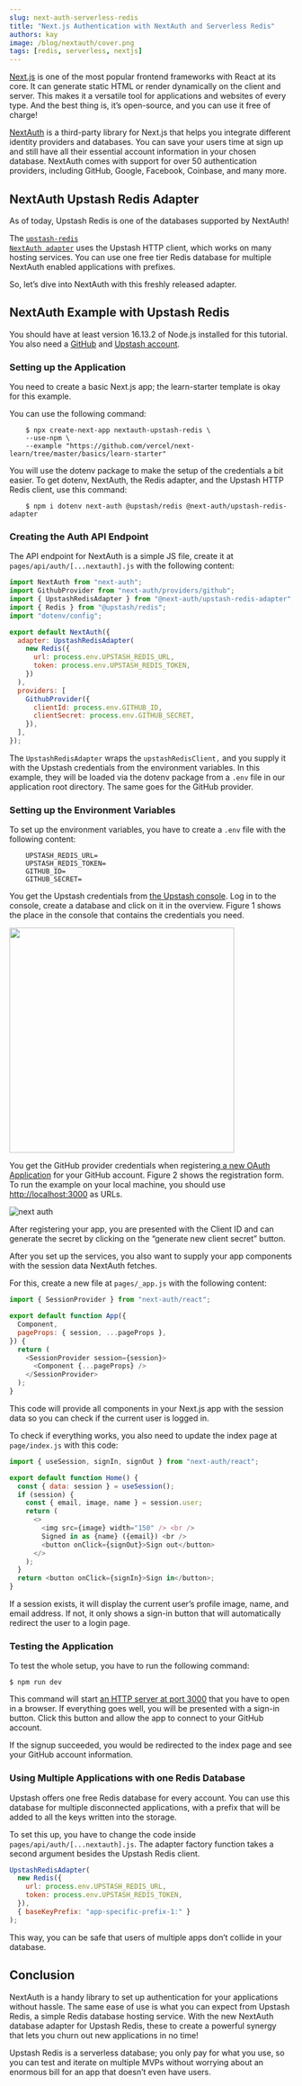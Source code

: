 ```yaml
---
slug: next-auth-serverless-redis
title: "Next.js Authentication with NextAuth and Serverless Redis"
authors: kay
image: /blog/nextauth/cover.png
tags: [redis, serverless, nextjs]
---
```


[Next.js](https://nextjs.org/) is one of the most popular frontend frameworks with React at its core. It can generate static HTML or render dynamically on the client and server. This makes it a versatile tool for applications and websites of every type. And the best thing is, it’s open-source, and you can use it free of charge!

[NextAuth](https://next-auth.js.org/) is a third-party library for Next.js that helps you integrate different identity providers and databases. You can save your users time at sign up and still have all their essential account information in your chosen database. NextAuth comes with support for over 50 authentication providers, including GitHub, Google, Facebook, Coinbase, and many more.

## NextAuth Upstash Redis Adapter

As of today, Upstash Redis is one of the databases supported by NextAuth!

The <code>[upstash-redis NextAuth adapter](https://next-auth.js.org/adapters/upstash-redis)</code> uses the Upstash HTTP client, which works on many hosting services. You can use one free tier Redis database for multiple NextAuth enabled applications with prefixes.

So, let’s dive into NextAuth with this freshly released adapter.

## NextAuth Example with Upstash Redis

You should have at least version 16.13.2 of Node.js installed for this tutorial. You also need a [GitHub](https://github.com/join) and [Upstash account](https://console.upstash.com/login).

### Setting up the Application

You need to create a basic Next.js app; the learn-starter template is okay for this example.

You can use the following command:

```
    $ npx create-next-app nextauth-upstash-redis \
    --use-npm \
    --example "https://github.com/vercel/next-learn/tree/master/basics/learn-starter"
```

You will use the dotenv package to make the setup of the credentials a bit easier. To get dotenv, NextAuth, the Redis adapter, and the Upstash HTTP Redis client, use this command:

```
    $ npm i dotenv next-auth @upstash/redis @next-auth/upstash-redis-adapter
```

### Creating the Auth API Endpoint

The API endpoint for NextAuth is a simple JS file, create it at `pages/api/auth/[...nextauth].js` with the following content:

```javascript
import NextAuth from "next-auth";
import GithubProvider from "next-auth/providers/github";
import { UpstashRedisAdapter } from "@next-auth/upstash-redis-adapter";
import { Redis } from "@upstash/redis";
import "dotenv/config";

export default NextAuth({
  adapter: UpstashRedisAdapter(
    new Redis({
      url: process.env.UPSTASH_REDIS_URL,
      token: process.env.UPSTASH_REDIS_TOKEN,
    })
  ),
  providers: [
    GithubProvider({
      clientId: process.env.GITHUB_ID,
      clientSecret: process.env.GITHUB_SECRET,
    }),
  ],
});
```

The `UpstashRedisAdapter` wraps the `upstashRedisClient,` and you supply it with the Upstash credentials from the environment variables. In this example, they will be loaded via the dotenv package from a `.env` file in our application root directory. The same goes for the GitHub provider.

### Setting up the Environment Variables

To set up the environment variables, you have to create a `.env` file with the following content:

```
    UPSTASH_REDIS_URL=
    UPSTASH_REDIS_TOKEN=
    GITHUB_ID=
    GITHUB_SECRET=
```

You get the Upstash credentials from [the Upstash console](https://console.upstash.com/). Log in to the console, create a database and click on it in the overview. Figure 1 shows the place in the console that contains the credentials you need.

<img src="/img/blog/nextauth/n1.png" width="400"></img>

You get the GitHub provider credentials when registering[ a new OAuth Application](https://github.com/settings/applications/new) for your GitHub account. Figure 2 shows the registration form. To run the example on your local machine, you should use [http://localhost:3000](http://localhost:3000) as URLs.

![next auth](/blog/nextauth/n2.png)

After registering your app, you are presented with the Client ID and can generate the secret by clicking on the “generate new client secret” button.

After you set up the services, you also want to supply your app components with the session data NextAuth fetches.

For this, create a new file at `pages/_app.js` with the following content:

```javascript
import { SessionProvider } from "next-auth/react";

export default function App({
  Component,
  pageProps: { session, ...pageProps },
}) {
  return (
    <SessionProvider session={session}>
      <Component {...pageProps} />
    </SessionProvider>
  );
}
```

This code will provide all components in your Next.js app with the session data so you can check if the current user is logged in.

To check if everything works, you also need to update the index page at `page/index.js` with this code:

```javascript
import { useSession, signIn, signOut } from "next-auth/react";

export default function Home() {
  const { data: session } = useSession();
  if (session) {
    const { email, image, name } = session.user;
    return (
      <>
        <img src={image} width="150" /> <br />
        Signed in as {name} ({email}) <br />
        <button onClick={signOut}>Sign out</button>
      </>
    );
  }
  return <button onClick={signIn}>Sign in</button>;
}
```

If a session exists, it will display the current user’s profile image, name, and email address. If not, it only shows a sign-in button that will automatically redirect the user to a login page.

### Testing the Application

To test the whole setup, you have to run the following command:

```
$ npm run dev
```

This command will start [an HTTP server at port 3000](http://localhost:3000) that you have to open in a browser. If everything goes well, you will be presented with a sign-in button. Click this button and allow the app to connect to your GitHub account.

If the signup succeeded, you would be redirected to the index page and see your GitHub account information.

### Using Multiple Applications with one Redis Database

Upstash offers one free Redis database for every account. You can use this database for multiple disconnected applications, with a prefix that will be added to all the keys written into the storage.

To set this up, you have to change the code inside `pages/api/auth/[...nextauth].js`. The adapter factory function takes a second argument besides the Upstash Redis client.

```javascript
UpstashRedisAdapter(
  new Redis({
    url: process.env.UPSTASH_REDIS_URL,
    token: process.env.UPSTASH_REDIS_TOKEN,
  }),
  { baseKeyPrefix: "app-specific-prefix-1:" }
);
```

This way, you can be safe that users of multiple apps don’t collide in your database.

## Conclusion

NextAuth is a handy library to set up authentication for your applications without hassle. The same ease of use is what you can expect from Upstash Redis, a simple Redis database hosting service. With the new NextAuth database adapter for Upstash Redis, these to create a powerful synergy that lets you churn out new applications in no time!

Upstash Redis is a serverless database; you only pay for what you use, so you can test and iterate on multiple MVPs without worrying about an enormous bill for an app that doesn’t even have users.
